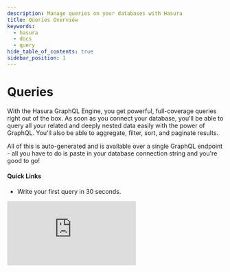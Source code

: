 ```yaml
---
description: Manage queries on your databases with Hasura
title: Queries Overview
keywords:
  - hasura
  - docs
  - query
hide_table_of_contents: true
sidebar_position: 1
---
```



# <Queries /> Queries

<div className="overview-header">
  <div className="overview-text">
    <p>
      With the Hasura GraphQL Engine, you get powerful, full-coverage queries right out of the box. As soon as you
      connect your database, you'll be able to query all your related and deeply nested data easily with the power of
      GraphQL. You'll also be able to aggregate, filter, sort, and paginate results.
    </p>
    <p>
      All of this is auto-generated and is available over a single GraphQL endpoint - all you have to do is paste in
      your database connection string and you're good to go!
    </p>
    <h4>Quick Links</h4>
    <ul>
      <li>
        <VersionedLink to="/queries/quickstart">Write your first query in 30 seconds.</VersionedLink>
      </li>
    </ul>
  </div>
  <iframe
    src="https://www.youtube.com/embed/TW7_F376D3g"
    frameBorder="0"
    allow="accelerometer; autoplay; encrypted-media; gyroscope; picture-in-picture"
    allowFullScreen
  />
</div>

## Using Queries

<div className="overview-gallery">
  <VersionedLink to="/queries/postgres/query-filters/">
    <div className="card">
      <h3>Filter query results</h3>
      <p>
        Learn how to filter query results using <code>where</code> arguments.
      </p>
    </div>
  </VersionedLink>
  <VersionedLink to="/queries/postgres/sorting/">
    <div className="card">
      <h3>Sort query results</h3>
      <p>
        Learn how to sort query results using <code>order_by</code> and <code>limit</code> arguments.
      </p>
    </div>
  </VersionedLink>
  <VersionedLink to="/queries/postgres/aggregation-queries/">
    <div className="card">
      <h3>Aggregate query results</h3>
      <p>
        Learn how to use aggregation functions like <code>count</code>, <code>sum</code>, <code>avg</code>, and
        <code>max</code> to aggregate query results.
      </p>
    </div>
  </VersionedLink>
</div>
